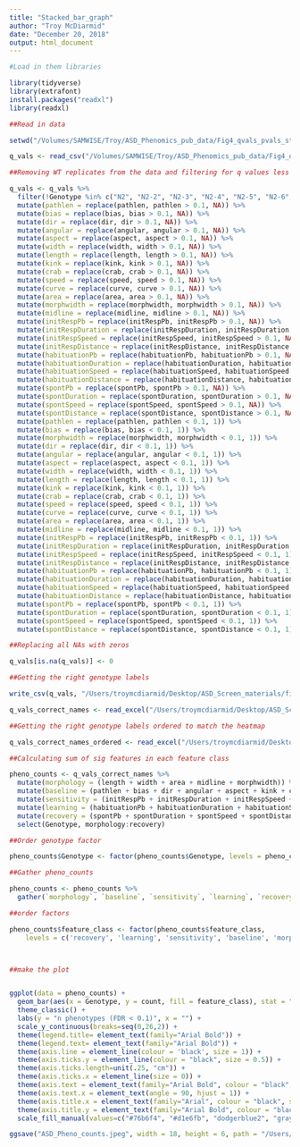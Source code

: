 ```yaml
---
title: "Stacked_bar_graph"
author: "Troy McDiarmid"
date: "December 20, 2018"
output: html_document
---
```


```r

#Load in them libraries

library(tidyverse)
library(extrafont)
install.packages("readxl")
library(readxl)

```


```r
##Read in data

setwd("/Volumes/SAMWISE/Troy/ASD_Phenomics_pub_data/Fig4_qvals_pvals_stacked_bar_2019")

q_vals <- read_csv("/Volumes/SAMWISE/Troy/ASD_Phenomics_pub_data/Fig4_qvals_pvals_stacked_bar_2019/2019-01-06_CE_t-stat_pval_qval.csv", col_names = TRUE)

##Removing WT replicates from the data and filtering for q values less than 0.1 (rather inelegantly)

q_vals <- q_vals %>% 
  filter(!Genotype %in% c("N2", "N2-2", "N2-3", "N2-4", "N2-5", "N2-6", "N2-7", "N2-8", "N2-9", "N2-10", "N2-11", "N2-12", "N2-13", "N2-14", "N2-15", "N2-16", "N2-17")) %>% 
  mutate(pathlen = replace(pathlen, pathlen > 0.1, NA)) %>% 
  mutate(bias = replace(bias, bias > 0.1, NA)) %>%
  mutate(dir = replace(dir, dir > 0.1, NA)) %>%
  mutate(angular = replace(angular, angular > 0.1, NA)) %>%
  mutate(aspect = replace(aspect, aspect > 0.1, NA)) %>%
  mutate(width = replace(width, width > 0.1, NA)) %>%
  mutate(length = replace(length, length > 0.1, NA)) %>%
  mutate(kink = replace(kink, kink > 0.1, NA)) %>%
  mutate(crab = replace(crab, crab > 0.1, NA)) %>%
  mutate(speed = replace(speed, speed > 0.1, NA)) %>%
  mutate(curve = replace(curve, curve > 0.1, NA)) %>%
  mutate(area = replace(area, area > 0.1, NA)) %>%
  mutate(morphwidth = replace(morphwidth, morphwidth > 0.1, NA)) %>%
  mutate(midline = replace(midline, midline > 0.1, NA)) %>%
  mutate(initRespPb = replace(initRespPb, initRespPb > 0.1, NA)) %>%
  mutate(initRespDuration = replace(initRespDuration, initRespDuration > 0.1, NA)) %>%
  mutate(initRespSpeed = replace(initRespSpeed, initRespSpeed > 0.1, NA)) %>%
  mutate(initRespDistance = replace(initRespDistance, initRespDistance > 0.1, NA)) %>%
  mutate(habituationPb = replace(habituationPb, habituationPb > 0.1, NA)) %>%
  mutate(habituationDuration = replace(habituationDuration, habituationDuration > 0.1, NA)) %>%
  mutate(habituationSpeed = replace(habituationSpeed, habituationSpeed > 0.1, NA)) %>%
  mutate(habituationDistance = replace(habituationDistance, habituationDistance > 0.1, NA)) %>%
  mutate(spontPb = replace(spontPb, spontPb > 0.1, NA)) %>%
  mutate(spontDuration = replace(spontDuration, spontDuration > 0.1, NA)) %>%
  mutate(spontSpeed = replace(spontSpeed, spontSpeed > 0.1, NA)) %>%
  mutate(spontDistance = replace(spontDistance, spontDistance > 0.1, NA)) %>% 
  mutate(pathlen = replace(pathlen, pathlen < 0.1, 1)) %>% 
  mutate(bias = replace(bias, bias < 0.1, 1)) %>%
  mutate(morphwidth = replace(morphwidth, morphwidth < 0.1, 1)) %>%
  mutate(dir = replace(dir, dir < 0.1, 1)) %>%
  mutate(angular = replace(angular, angular < 0.1, 1)) %>%
  mutate(aspect = replace(aspect, aspect < 0.1, 1)) %>%
  mutate(width = replace(width, width < 0.1, 1)) %>%
  mutate(length = replace(length, length < 0.1, 1)) %>%
  mutate(kink = replace(kink, kink < 0.1, 1)) %>%
  mutate(crab = replace(crab, crab < 0.1, 1)) %>%
  mutate(speed = replace(speed, speed < 0.1, 1)) %>%
  mutate(curve = replace(curve, curve < 0.1, 1)) %>%
  mutate(area = replace(area, area < 0.1, 1)) %>%
  mutate(midline = replace(midline, midline < 0.1, 1)) %>%
  mutate(initRespPb = replace(initRespPb, initRespPb < 0.1, 1)) %>%
  mutate(initRespDuration = replace(initRespDuration, initRespDuration < 0.1, 1)) %>%
  mutate(initRespSpeed = replace(initRespSpeed, initRespSpeed < 0.1, 1)) %>%
  mutate(initRespDistance = replace(initRespDistance, initRespDistance < 0.1, 1)) %>%
  mutate(habituationPb = replace(habituationPb, habituationPb < 0.1, 1)) %>%
  mutate(habituationDuration = replace(habituationDuration, habituationDuration < 0.1, 1)) %>%
  mutate(habituationSpeed = replace(habituationSpeed, habituationSpeed < 0.1, 1)) %>%
  mutate(habituationDistance = replace(habituationDistance, habituationDistance < 0.1, 1)) %>%
  mutate(spontPb = replace(spontPb, spontPb < 0.1, 1)) %>%
  mutate(spontDuration = replace(spontDuration, spontDuration < 0.1, 1)) %>%
  mutate(spontSpeed = replace(spontSpeed, spontSpeed < 0.1, 1)) %>%
  mutate(spontDistance = replace(spontDistance, spontDistance < 0.1, 1)) 

##Replacing all NAs with zeros

q_vals[is.na(q_vals)] <- 0

##Getting the right genotype labels

write_csv(q_vals, "/Users/troymcdiarmid/Desktop/ASD_Screen_materials/filter_qvals.csv")

q_vals_correct_names <- read_excel("/Users/troymcdiarmid/Desktop/ASD_Screen_materials/Pub_Figure_data/Phenotypic_counts.xlsx") 

##Getting the right genotype labels ordered to match the heatmap

q_vals_correct_names_ordered <- read_excel("/Users/troymcdiarmid/Desktop/ASD_Screen_materials/Pub_Figure_data/Phenotypic_counts_ordered.xlsx")

##Calculating sum of sig features in each feature class

pheno_counts <- q_vals_correct_names %>% 
  mutate(morphology = (length + width + area + midline + morphwidth)) %>% 
  mutate(baseline = (pathlen + bias + dir + angular + aspect + kink + crab + speed + curve)) %>% 
  mutate(sensitivity = (initRespPb + initRespDuration + initRespSpeed + initRespDistance)) %>% 
  mutate(learning = (habituationPb + habituationDuration + habituationSpeed + habituationDistance)) %>% 
  mutate(recovery = (spontPb + spontDuration + spontSpeed + spontDistance)) %>% 
  select(Genotype, morphology:recovery)

##Order genotype factor

pheno_counts$Genotype <- factor(pheno_counts$Genotype, levels = pheno_counts$Genotype)

##Gather pheno_counts

pheno_counts <- pheno_counts %>% 
  gather(`morphology`, `baseline`, `sensitivity`, `learning`, `recovery`, key = "feature_class", value = "count")

##order factors

pheno_counts$feature_class <- factor(pheno_counts$feature_class,
    levels = c('recovery', 'learning', 'sensitivity', 'baseline', 'morphology'), ordered = TRUE)




```


```r
##make the plot


ggplot(data = pheno_counts) + 
  geom_bar(aes(x = Genotype, y = count, fill = feature_class), stat = "identity") +
  theme_classic() +
  labs(y = "n phenotypes (FDR < 0.1)", x = "") +
  scale_y_continuous(breaks=seq(0,26,2)) +
  theme(legend.title= element_text(family="Arial Bold")) +
  theme(legend.text= element_text(family="Arial Bold")) +
  theme(axis.line = element_line(colour = 'black', size = 1)) +
  theme(axis.ticks.y = element_line(colour = "black", size = 0.5)) +
  theme(axis.ticks.length=unit(.25, "cm")) +
  theme(axis.ticks.x = element_line(size = 0)) +
  theme(axis.text = element_text(family="Arial Bold", colour = "black", size = 9.5)) +
  theme(axis.text.x = element_text(angle = 90, hjust = 1)) +
  theme(axis.title.x = element_text(family="Arial", colour = "black", size = 12)) +
  theme(axis.title.y = element_text(family="Arial Bold", colour = "black", size = 16)) +
  scale_fill_manual(values=c("#76b6f4", "#d1e6fb", "dodgerblue2", "gray39", "black")) 

ggsave("ASD_Pheno_counts.jpeg", width = 18, height = 6, path = "/Users/troymcdiarmid/Desktop/ASD_Screen_materials")
   


```

